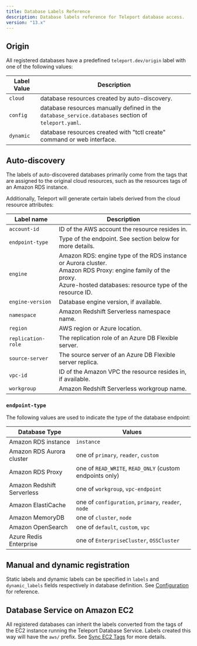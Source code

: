 ```yaml
---
title: Database Labels Reference
description: Database labels reference for Teleport database access.
version: "13.x"
---
```


## Origin

All registered databases have a predefined `teleport.dev/origin` label with one
of the following values:

| Label Value | Description                                                                                         |
| ----------- | --------------------------------------------------------------------------------------------------- |
| `cloud`     | database resources created by auto-discovery.                                                       |
| `config`    | database resources manually defined in the `database_service.databases` section of `teleport.yaml`. |
| `dynamic`   | database resources created with "tctl create" command or web interface.                             |

## Auto-discovery

The labels of auto-discovered databases primarily come from the tags that are
assigned to the original cloud resources, such as the resources tags of an
Amazon RDS instance.

Additionally, Teleport will generate certain labels derived from the cloud
resource attributes:

| Label name         | Description                                                                                                                                                                      |
| ------------------ | -------------------------------------------------------------------------------------------------------------------------------------------------------------------------------- |
| `account-id`       | ID of the AWS account the resource resides in.                                                                                                                                   |
| `endpoint-type`    | Type of the endpoint. See section below for more details.                                                                                                                        |
| `engine`           | Amazon RDS: engine type of the RDS instance or Aurora cluster.<br />Amazon RDS Proxy: engine family of the proxy.<br />Azure-hosted databases: resource type of the resource ID. |
| `engine-version`   | Database engine version, if available.                                                                                                                                           |
| `namespace`        | Amazon Redshift Serverless namespace name.                                                                                                                                       |
| `region`           | AWS region or Azure location.                                                                                                                                                    |
| `replication-role` | The replication role of an Azure DB Flexible server.                                                                                                                             |
| `source-server`    | The source server of an Azure DB Flexible server replica.                                                                                                                        |
| `vpc-id`           | ID of the Amazon VPC the resource resides in, if available.                                                                                                                      |
| `workgroup`        | Amazon Redshift Serverless workgroup name.                                                                                                                                       |

### `endpoint-type`

The following values are used to indicate the type of the database endpoint:

| Database Type              | Values                                                   |
| -------------------------- | -------------------------------------------------------- |
| Amazon RDS instance        | `instance`                                               |
| Amazon RDS Aurora cluster  | one of `primary`, `reader`, `custom`                     |
| Amazon RDS Proxy           | one of `READ_WRITE`, `READ_ONLY` (custom endpoints only) |
| Amazon Redshift Serverless | one of `workgroup`, `vpc-endpoint`                       |
| Amazon ElastiCache         | one of `configuration`, `primary`, `reader`, `node`      |
| Amazon MemoryDB            | one of `cluster`, `node`                                 |
| Amazon OpenSearch          | one of `default`, `custom`, `vpc`                        |
| Azure Redis Enterprise     | one of `EnterpriseCluster`, `OSSCluster`                 |

## Manual and dynamic registration

Static labels and dynamic labels can be specified in `labels` and
`dynamic_labels` fields respectively in database definition. See
[Configuration](/docs/ver/13.x/database-access/reference/configuration) for reference.

## Database Service on Amazon EC2

All registered databases can inherit the labels converted from the tags of the
EC2 instance running the Teleport Database Service. Labels created this way
will have the `aws/` prefix. See [Sync EC2
Tags](/docs/ver/13.x/management/guides/ec2-tags) for more details.
